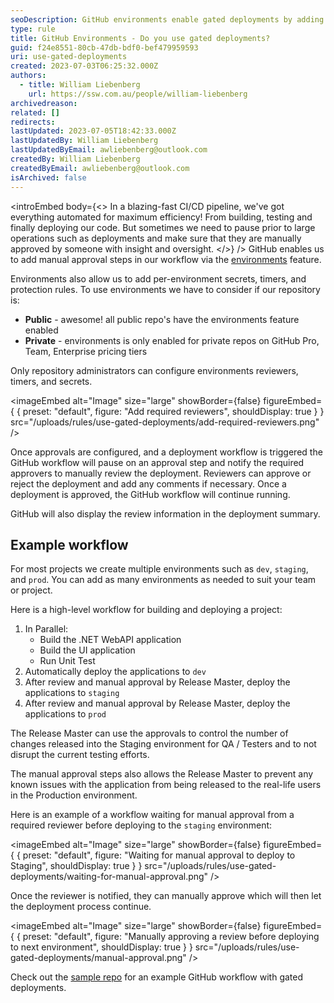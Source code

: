 ```yaml
---
seoDescription: GitHub environments enable gated deployments by adding manual approval steps to your workflow, ensuring that large operations are reviewed and approved before deployment.
type: rule
title: GitHub Environments - Do you use gated deployments?
guid: f24e8551-80cb-47db-bdf0-bef479959593
uri: use-gated-deployments
created: 2023-07-03T06:25:32.000Z
authors:
  - title: William Liebenberg
    url: https://ssw.com.au/people/william-liebenberg
archivedreason:
related: []
redirects:
lastUpdated: 2023-07-05T18:42:33.000Z
lastUpdatedBy: William Liebenberg
lastUpdatedByEmail: awliebenberg@outlook.com
createdBy: William Liebenberg
createdByEmail: awliebenberg@outlook.com
isArchived: false
---
```


<introEmbed
  body={<>
In a blazing-fast CI/CD pipeline, we've got everything automated for maximum efficiency! From building, testing and finally deploying our code. But sometimes we need to pause prior to large operations such as deployments and make sure that they are manually approved by someone with insight and oversight.
  </>}
/>
GitHub enables us to add manual approval steps in our workflow via the [environments](https://docs.github.com/en/actions/deployment/targeting-different-environments/using-environments-for-deployment) feature.

Environments also allow us to add per-environment secrets, timers, and protection rules. To use environments we have to consider if our repository is:

- **Public** - awesome! all public repo's have the environments feature enabled
- **Private** - environments is only enabled for private repos on GitHub Pro, Team, Enterprise pricing tiers

Only repository administrators can configure environments reviewers, timers, and secrets.


<imageEmbed
  alt="Image"
  size="large"
  showBorder={false}
  figureEmbed={ {
    preset: "default",
    figure: "Add required reviewers",
    shouldDisplay: true
  } }
  src="/uploads/rules/use-gated-deployments/add-required-reviewers.png"
/>

Once approvals are configured, and a deployment workflow is triggered the GitHub workflow will pause on an approval step and notify the required approvers to manually review the deployment. Reviewers can approve or reject the deployment and add any comments if necessary. Once a deployment is approved, the GitHub workflow will continue running.

GitHub will also display the review information in the deployment summary.

## Example workflow

For most projects we create multiple environments such as `dev`, `staging`, and `prod`. You can add as many environments as needed to suit your team or project.

Here is a high-level workflow for building and deploying a project:

1. In Parallel:
   - Build the .NET WebAPI application
   - Build the UI application
   - Run Unit Test
2. Automatically deploy the applications to `dev`
3. After review and manual approval by Release Master, deploy the applications to `staging`
4. After review and manual approval by Release Master, deploy the applications to `prod`

The Release Master can use the approvals to control the number of changes released into the Staging environment for QA / Testers and to not disrupt the current testing efforts.

The manual approval steps also allows the Release Master to prevent any known issues with the application from being released to the real-life users in the Production environment.

Here is an example of a workflow waiting for manual approval from a required reviewer before deploying to the `staging` environment:


<imageEmbed
  alt="Image"
  size="large"
  showBorder={false}
  figureEmbed={ {
    preset: "default",
    figure: "Waiting for manual approval to deploy to Staging",
    shouldDisplay: true
  } }
  src="/uploads/rules/use-gated-deployments/waiting-for-manual-approval.png"
/>

Once the reviewer is notified, they can manually approve which will then let the deployment process continue.


<imageEmbed
  alt="Image"
  size="large"
  showBorder={false}
  figureEmbed={ {
    preset: "default",
    figure: "Manually approving a review before deploying to next environment",
    shouldDisplay: true
  } }
  src="/uploads/rules/use-gated-deployments/manual-approval.png"
/>

Check out the [sample repo](https://github.com/william-liebenberg/github-gated-deployments) for an example GitHub workflow with gated deployments.
